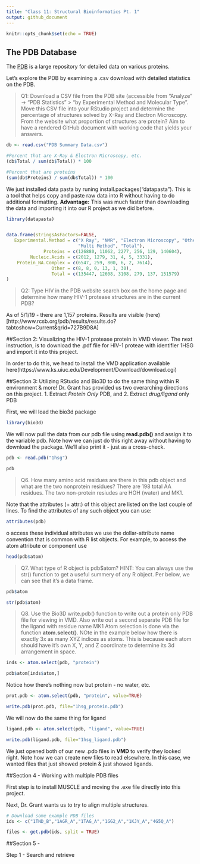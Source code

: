 ```yaml
---
title: "Class 11: Structural Bioinformatics Pt. 1"
output: github_document
---
```


```r
knitr::opts_chunk$set(echo = TRUE)
```

## The PDB Database

The [PDB](http://www.rcsb.org/) is a large repository for detailed data on various proteins.

Let's explore the PDB by examining a .csv download with detailed statistics on the PDB.

>Q1: Download a CSV file from the PDB site (accessible from “Analyze” -> “PDB Statistics” >
“by Experimental Method and Molecular Type”. Move this CSV file into your RStudio project
and determine the percentage of structures solved by X-Ray and Electron Microscopy. From
the website what proportion of structures are protein? Aim to have a rendered GitHub document
with working code that yields your answers.

```r
db <- read.csv("PDB Summary Data.csv")

#Percent that are X-Ray & Electron Microscopy, etc.
(db$Total / sum(db$Total)) * 100

#Percent that are proteins
(sum(db$Proteins) / sum(db$Total)) * 100
```

We just installed data pasta by runing install.packages("datapasta"). This is a tool that helps copy and paste raw data into R without having to do additional formatting. **Advantage:** This was much faster than downloading the data and importing it into our R project as we did before.

```r
library(datapasta)


data.frame(stringsAsFactors=FALSE,
   Experimental.Method = c("X Ray", "NMR", "Electron Microscopy", "Other",
                           "Multi Method", "Total"),
              Proteins = c(126880, 11062, 2277, 256, 129, 140604),
         Nucleic.Acids = c(2012, 1279, 31, 4, 5, 3331),
    Protein_NA.Complex = c(6547, 259, 800, 6, 2, 7614),
                 Other = c(8, 8, 0, 13, 1, 30),
                 Total = c(135447, 12608, 3108, 279, 137, 151579)
)


```

>Q2: Type HIV in the PDB website search box on the home page and determine how many
HIV-1 protease structures are in the current PDB?

As of 5/1/19 - there are 1,157 proteins. Results are visible (here)[http://www.rcsb.org/pdb/results/results.do?tabtoshow=Current&qrid=727B9D8A]


##Section 2: Visualizing the HIV-1 protease protein in VMD viewer.
The next instruction, is to download the .pdf file for HIV-1 proteae with identifier 1HSG and import it into this project. 

In order to do this, we head to install the VMD application available here(https://www.ks.uiuc.edu/Development/Download/download.cgi)


##Section 3: Utilizing RStudio and Bio3D to do the same thing within R environment & more! Dr. Grant has provided us two overarching directions on this project. 1. Extract *Protein Only* PDB, and 2. Extract *drug/ligand* only PDB

First, we will load the bio3d package
```r
library(bio3d)
```

We will now pull the data from our pdb file using **read.pdb()** and assign it to the variable pdb. Note how we can just do this right away without having to download the package. We'll also print it - just as a cross-check.
```r
pdb <- read.pdb("1hsg")

pdb
```

>Q6. How many amino acid residues are there in this pdb object and what are the two nonprotein residues?
There are 198 total AA residues. The two non-protein resiudes are HOH (water) and MK1.

Note that the attributes (+ attr:) of this object are listed on the last couple of lines. To find the
attributes of any such object you can use:
```r
attributes(pdb)
```


o access these individual attributes we use the dollar-attribute name convention that is
common with R list objects. For example, to access the atom attribute or component use 
```r
head(pdb$atom)
```

> Q7. What type of R object is pdb$atom? HINT: You can always use the str() function to get a
useful summery of any R object. Per below, we can see that it's a data frame. 

```r
pdb$atom

str(pdb$atom)
```


>Q8. Use the Bio3D write.pdb() function to write out a protein only PDB file for viewing in
VMD. Also write out a second separate PDB file for the ligand with residue name MK1
Atom selection is done via the function **atom.select()**. NOte in the example below how there is exactly 3x as many XYZ indices as atoms. This is because each atom should have it's own X, Y, and Z coordinate to determine its 3d arrangement in space.

```r
inds <- atom.select(pdb, "protein")
```

```r
pdb$atom[inds$atom,]
```

Notice how there's nothing now but protein - no water, etc.
```r
prot.pdb <- atom.select(pdb, "protein", value=TRUE)

write.pdb(prot.pdb, file="1hsg_protein.pdb")
```

We will now do the same thing for ligand
```r
ligand.pdb <- atom.select(pdb, "ligand", value=TRUE)

write.pdb(ligand.pdb, file="1hsg_ligand.pdb")
```

We just opened both of our new .pdb files in **VMD** to verify they looked right. Note how we can create new files to read elsewhere. In this case, we wanted files that just showed protein & just showed ligands.

##Section 4 - Working with multiple PDB files

First step is to install MUSCLE and moving the .exe file directly into this project.

Next, Dr. Grant wants us to try to align multiple structures. 
```r
# Download some example PDB files
ids <- c("1TND_B","1AGR_A","1TAG_A","1GG2_A","1KJY_A","4G5Q_A")

files <- get.pdb(ids, split = TRUE)
```

##Section 5 - 

Step 1 - Search and retrieve 
